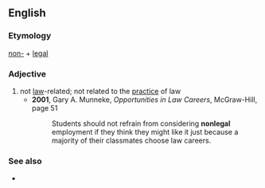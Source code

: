 ==English==

===Etymology===
[[non-]] + [[legal]]

===Adjective===
{{en-adj|-}}

# not [[law]]-related; not related to the [[practice]] of law
#* '''2001''', Gary A. Munneke, ''Opportunities in Law Careers'', McGraw-Hill, page 51
#*: Students should not refrain from considering '''nonlegal''' employment if they think they might like it just because a majority of their classmates choose law careers.

===See also===
* {{l|en|illegal}}